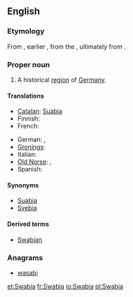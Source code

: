 ==English==
{{wikipedia}}
===Etymology===
From {{etyl|la|en}} {{term|Suabia|Suābia|lang=la}}, earlier {{term|Suebia|Suēbia|lang=la}}, from the {{term|Suebi|Suēbī|lang=la}}, ultimately from {{proto|Germanic|Swēbaz|lang=en}}.

===Proper noun===
{{en-proper noun}}

# A historical [[region]] of [[Germany]].

====Translations====
{{trans-top|historical region of Germany}}
* [[Catalan]]: [[Suàbia]] {{f}}
* Finnish: {{t-|fi|Schwaben}}
* French: {{t+|fr|Souabe|f}}
{{trans-mid}}
* German: {{t+|de|Schwaben|f}}, {{t|de|Schwabenland|n}}
* [[Gronings]]: {{tø|gos|Swoaben}}
* Italian: {{t|it|Svevia|f}}
* [[Old Norse]]: {{tø|non|Sváfaland|n}}, {{tø|non|Sváfi|m}}
* Spanish: {{t|es|Suabia|f}}
{{trans-bottom}}

====Synonyms====
* [[Suabia]]
* [[Svebia]]

====Derived terms====
* [[Swabian]]

===Anagrams===
* [[wasabi#English|wasabi]]

[[et:Swabia]]
[[fr:Swabia]]
[[io:Swabia]]
[[pl:Swabia]]